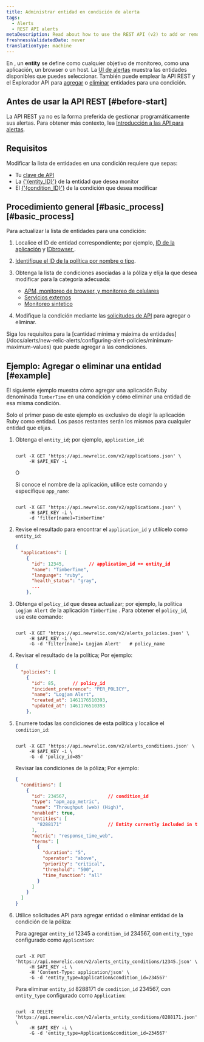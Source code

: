 ```yaml
---
title: Administrar entidad en condición de alerta
tags:
  - Alerts
  - REST API alerts
metaDescription: Read about how to use the REST API (v2) to add or remove apps and other entities from an alerts policy condition.
freshnessValidatedDate: never
translationType: machine
---
```


En <InlinePopover type="alerts" />, un <DNT>**entity**</DNT> se define como cualquier objetivo de monitoreo, como una aplicación, un browser o un host. La [UI de alertas](http://one.newrelic.com/alerts/) muestra las entidades disponibles que puedes seleccionar. También puede emplear la API REST y el Explorador API para [agregar](https://api.newrelic.com/docs/#/Alerts%20Entity%20Conditions/put_alerts_entity_conditions__entity_id__json) o [eliminar](https://api.newrelic.com/docs/#/Alerts%20Entity%20Conditions/delete_alerts_entity_conditions__entity_id__json) entidades para una condición.

## Antes de usar la API REST [#before-start]

La API REST ya no es la forma preferida de gestionar programáticamente sus alertas. Para obtener más contexto, lea [Introducción a las API para alertas](/docs/alerts/scale-automate/nerdgraph/nerdgraph-api-examples/).

## Requisitos

Modificar la lista de entidades en una condición requiere que sepas:

* Tu [clave de API](/docs/apis/rest-api-v2/getting-started/introduction-new-relic-rest-api-v2#api_key)
* La [\{'\{entity\_ID}'}](/docs/new-relic-solutions/get-started/glossary/#entity) de la entidad que desea monitor
* El [\{'\{condition\_ID}'}](/docs/new-relic-solutions/get-started/glossary/#alert-condition) de la condición que desea modificar

## Procedimiento general [#basic\_process][#basic_process]

Para actualizar la lista de entidades para una condición:

1. Localice el ID de entidad correspondiente; por ejemplo, [ID de la aplicación](/docs/apis/rest-api-v2/requirements/listing-host-instance-application-server-ids) y [IDbrowser ](/docs/apis/rest-api-v2/browser-examples-v2/add-or-list-browser-apps-api-v2/).

2. [Identifique el ID de la política por nombre o tipo](/docs/alerts/scale-automate/rest-api/rest-api-calls-alerts/#alert-policies).

3. Obtenga la lista de condiciones asociadas a la póliza y elija la que desea modificar para la categoría adecuada:

   * [APM, monitoreo de browser, y monitoreo de celulares](/docs/alerts/new-relic-alerts/rest-api-alerts/rest-api-calls-new-relic-alerts#conditions)
   * [Servicios externos](/docs/alerts/new-relic-alerts/rest-api-alerts/rest-api-calls-new-relic-alerts#ext-services-conditions)
   * [Monitoreo sintetico](/docs/alerts/new-relic-alerts/rest-api-alerts/rest-api-calls-new-relic-alerts#synthetics-conditions)

4. Modifique la condición mediante las [solicitudes de API](/docs/alerts/scale-automate/rest-api/rest-api-calls-alerts/#alert-entity-conditions) para agregar o eliminar.

<Callout variant="important">
  Siga los requisitos para la [cantidad mínima y máxima de entidades](/docs/alerts/new-relic-alerts/configuring-alert-policies/minimum-maximum-values) que puede agregar a las condiciones.
</Callout>

## Ejemplo: Agregar o eliminar una entidad [#example]

El siguiente ejemplo muestra cómo agregar una aplicación Ruby denominada `TimberTime` en una condición y cómo eliminar una entidad de esa misma condición.

Solo el primer paso de este ejemplo es exclusivo de elegir la aplicación Ruby como entidad. Los pasos restantes serán los mismos para cualquier entidad que elijas.

1. Obtenga el `entity_id`; por ejemplo, `application_id`:

   ```shell

   curl -X GET 'https://api.newrelic.com/v2/applications.json' \
        -H $API_KEY -i
   ```

   O

   Si conoce el nombre de la aplicación, utilice este comando y especifique `app_name`:

   ```shell

   curl -X GET 'https://api.newrelic.com/v2/applications.json' \
        -H $API_KEY -i \
        -d 'filter[name]=TimberTime'
   ```

2. Revise el resultado para encontrar el `application_id` y utilícelo como `entity_id`:

   ```json
   {
     "applications": [
       {
         "id": 12345,         // application_id == entity_id
         "name": "TimberTime",
         "language": "ruby",
         "health_status": "gray",
         ...
       },
   ```

3. Obtenga el `policy_id` que desea actualizar; por ejemplo, la política `Logjam Alert` de la aplicación `TimberTime` . Para obtener el `policy_id`, use este comando:

   ```shell

   curl -X GET 'https://api.newrelic.com/v2/alerts_policies.json' \
        -H $API_KEY -i \
        -G -d 'filter[name]= Logjam Alert'   # policy_name
   ```

4. Revisar el resultado de la política; Por ejemplo:

   ```json
   {
     "policies": [
       {
         "id": 85,      // policy_id
         "incident_preference": "PER_POLICY",
         "name": "Logjam Alert",
         "created_at": 1461176510393,
         "updated_at": 1461176510393
       },
   ```

5. Enumere todas las condiciones de esta política y localice el `condition_id`:

   ```shell

   curl -X GET 'https://api.newrelic.com/v2/alerts_conditions.json' \
        -H $API_KEY -i \
        -G -d 'policy_id=85'
   ```

   Revisar las condiciones de la póliza; Por ejemplo:

   ```json
   {
     "conditions": [
       {
         "id": 234567,               // condition_id
         "type": "apm_app_metric",
         "name": "Throughput (web) (High)",
         "enabled": true,
         "entities": [
           "8288171"                 // Entity currently included in the policy
         ],
         "metric": "response_time_web",
         "terms": [
           {
             "duration": "5",
             "operator": "above",
             "priority": "critical",
             "threshold": "500",
             "time_function": "all"
           }
         ]
       }
     ]
   }
   ```

6. Utilice solicitudes API para agregar entidad o eliminar entidad de la condición de la póliza:

   Para agregar `entity_id` 12345 a `condition_id` 234567, con `entity_type` configurado como `Application`:

   ```shell

   curl -X PUT 'https://api.newrelic.com/v2/alerts_entity_conditions/12345.json' \
        -H $API_KEY -i \
        -H 'Content-Type: application/json' \
        -G -d 'entity_type=Application&condition_id=234567'
   ```

   Para eliminar `entity_id` 8288171 de `condition_id` 234567, con `entity_type` configurado como `Application`:

   ```shell

   curl -X DELETE 'https://api.newrelic.com/v2/alerts_entity_conditions/8288171.json' \
        -H $API_KEY -i \
        -G -d 'entity_type=Application&condition_id=234567'
   ```